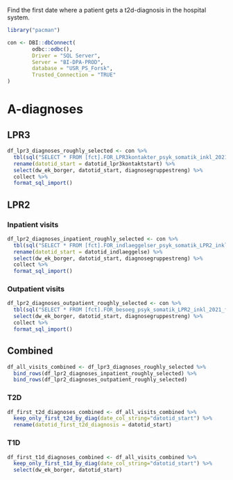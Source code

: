 Find the first date where a patient gets a t2d-diagnosis in the hospital system.

```r
library("pacman")
```

```r
con <- DBI::dbConnect(
        odbc::odbc(),
        Driver = "SQL Server",
        Server = "BI-DPA-PROD",
        database = "USR_PS_Forsk",
        Trusted_Connection = "TRUE"
)
```

# A-diagnoses
## LPR3
```r
df_lpr3_diagnoses_roughly_selected <- con %>% 
  tbl(sql("SELECT * FROM [fct].FOR_LPR3kontakter_psyk_somatik_inkl_2021_feb2022")) %>% 
  rename(datotid_start = datotid_lpr3kontaktstart) %>% 
  select(dw_ek_borger, datotid_start, diagnosegruppestreng) %>% 
  collect %>% 
  format_sql_import()
```

## LPR2
### Inpatient visits
```r
df_lpr2_diagnoses_inpatient_roughly_selected <- con %>% 
  tbl(sql("SELECT * FROM [fct].FOR_indlaeggelser_psyk_somatik_LPR2_inkl_2021_feb2022")) %>% 
  rename(datotid_start = datotid_indlaeggelse) %>% 
  select(dw_ek_borger, datotid_start, diagnosegruppestreng) %>% 
  collect %>% 
  format_sql_import()
```

### Outpatient visits
```r
df_lpr2_diagnoses_outpatient_roughly_selected <- con %>% 
  tbl(sql("SELECT * FROM [fct].FOR_besoeg_psyk_somatik_LPR2_inkl_2021_feb2022")) %>% 
  select(dw_ek_borger, datotid_start, diagnosegruppestreng) %>%
  collect %>% 
  format_sql_import()
```

## Combined
```r
df_all_visits_combined <- df_lpr3_diagnoses_roughly_selected %>% 
  bind_rows(df_lpr2_diagnoses_inpatient_roughly_selected) %>% 
  bind_rows(df_lpr2_diagnoses_outpatient_roughly_selected)
```

### T2D
```r
df_first_t2d_diagnoses_combined <- df_all_visits_combined %>% 
  keep_only_first_t2d_by_diag(date_col_string="datotid_start") %>% 
  rename(datotid_first_t2d_diagnosis = datotid_start)
```

### T1D
```r
df_first_t1d_diagnoses_combined <- df_all_visits_combined %>% 
  keep_only_first_t1d_by_diag(date_col_string="datotid_start") %>% 
  select(dw_ek_borger, datotid_start)
```
